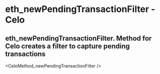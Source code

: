 # eth_newPendingTransactionFilter  - Celo

## eth_newPendingTransactionFilter. Method for Celo creates a filter to capture pending transactions


<CeloMethod_newPendingTransactionFilter />
